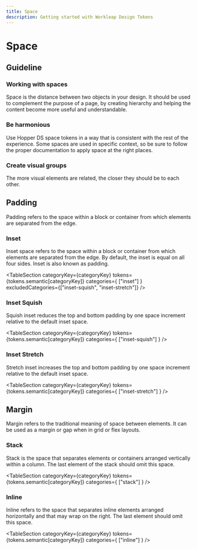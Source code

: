 ```yaml
---
title: Space
description: Getting started with Workleap Design Tokens
---
```


# Space


## Guideline

### Working with spaces

Space is the distance between two objects in your design. It should be used to complement the purpose of a page, by creating hierarchy and helping the content become more useful and understandable.

### Be harmonious

Use Hopper DS space tokens in a way that is consistent with the rest of the experience. Some spaces are used in specific context, so be sure to follow the proper documentation to apply space at the right places.

### Create visual groups

The more visual elements are related, the closer they should be to each other.


## Padding

Padding refers to the space within a block or container from which elements are separated from the edge.

### Inset

Inset space refers to the space within a block or container from which elements are separated from the edge. By default, the inset is equal on all four sides. Inset is also known as padding.

<TableSection categoryKey={categoryKey} tokens={tokens.semantic[categoryKey]} categories={
    ["inset"]
} excludedCategories={["inset-squish", "inset-stretch"]} />

### Inset Squish

Squish inset reduces the top and bottom padding by one space increment relative to the default inset space.

<TableSection categoryKey={categoryKey} tokens={tokens.semantic[categoryKey]} categories={
    ["inset-squish"]
} />

### Inset Stretch

Stretch inset increases the top and bottom padding by one space increment relative to the default inset space.

<TableSection categoryKey={categoryKey} tokens={tokens.semantic[categoryKey]} categories={
    ["inset-stretch"]
} />

## Margin

Margin refers to the traditional meaning of space between elements. It can be used as a margin or gap when in grid or flex layouts.

### Stack

Stack is the space that separates elements or containers arranged vertically within a column. The last element of the stack should omit this space.

<TableSection categoryKey={categoryKey} tokens={tokens.semantic[categoryKey]} categories={
    ["stack"]
} />

### Inline

Inline refers to the space that separates inline elements arranged horizontally and that may wrap on the right. The last element should omit this space.

<TableSection categoryKey={categoryKey} tokens={tokens.semantic[categoryKey]} categories={
    ["inline"]
} />
